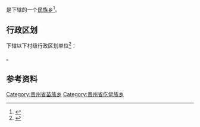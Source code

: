{{中国乡级行政区|52/03/24/203/000}}

'''{{PAGENAMEBASE}}'''是{{PRC admin/fullname|52/03/24/203/000|3}}下辖的一个[[民族乡|民族乡]]<ref>{{PRC admin/ref sgc|{{PRC admin/parent|52/03/24/203/000}}}}</ref>。

== 行政区划 ==
{{PAGENAMEBASE}}下辖以下村级行政区划单位<ref>{{PRC admin/ref sgc|52/03/24/203/000}}</ref>：

{{PRC admin/children|52/03/24/203/000}}。

== 参考资料 ==
{{reflist}}

{{贵州行政区划小作品}}
{{PRC admin/navcat|52/03/24/203/000}}
[[Category:贵州省苗族乡|Category:贵州省苗族乡]]
[[Category:贵州省仡佬族乡|Category:贵州省仡佬族乡]]